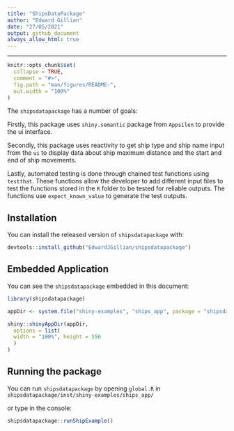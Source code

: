 ```yaml
---
title: "ShipsDataPackage"
author: "Edward Gillian"
date: "27/05/2021"
output: github_document
always_allow_html: true
---
```



---

<!-- README.md is generated from README.Rmd. Please edit that file -->

```r
knitr::opts_chunk$set(
  collapse = TRUE,
  comment = "#>",
  fig.path = "man/figures/README-",
  out.width = "100%"
)
```

<!-- badges: start -->
<!-- badges: end -->

The `shipsdatapackage` has a number of goals: 


Firstly, this package uses `shiny.semantic` package from `Appsilon` to provide the ui interface.

Secondly, this package uses reactivity to get ship type and ship name input from the `ui` to display data about ship maximum distance and the start and end of ship movements.

Lastly, automated testing is done through chained test functions using `testthat`. These functions allow the developer to add different input files to test the functions stored in the `R` folder to be tested for reliable outputs. The functions use `expect_known_value` to generate the test outputs.

## Installation

You can install the released version of `shipsdatapackage` with:

``` r
devtools::install_github("EdwardJGillian/shipsdatapackage")
```

## Embedded Application

You can see the `shipsdatapackage` embedded in this document:

```r
library(shipsdatapackage)

appDir <- system.file("shiny-examples", "ships_app", package = "shipsdatapackage")

shiny::shinyAppDir(appDir,
  options = list(
  width = "100%", height = 550
  )
)
```

## Running the package

You can run `shipsdatapackage` by opening `global.R` in `shipsdatapackage/inst/shiny-examples/ships_app/`

or type in the console:

``` r
shipsdatapackage::runShipExample()
```
